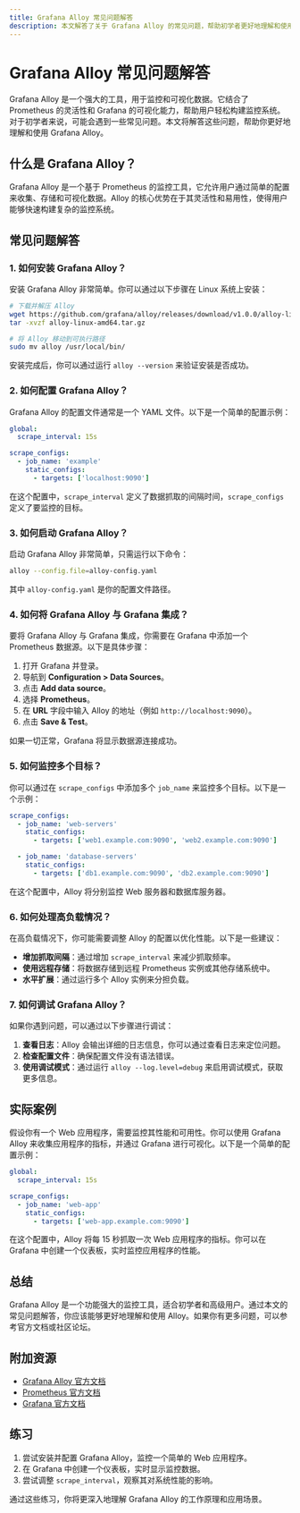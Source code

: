 ```yaml
---
title: Grafana Alloy 常见问题解答
description: 本文解答了关于 Grafana Alloy 的常见问题，帮助初学者更好地理解和使用这一工具。
---
```


# Grafana Alloy 常见问题解答

Grafana Alloy 是一个强大的工具，用于监控和可视化数据。它结合了 Prometheus 的灵活性和 Grafana 的可视化能力，帮助用户轻松构建监控系统。对于初学者来说，可能会遇到一些常见问题。本文将解答这些问题，帮助你更好地理解和使用 Grafana Alloy。

## 什么是 Grafana Alloy？

Grafana Alloy 是一个基于 Prometheus 的监控工具，它允许用户通过简单的配置来收集、存储和可视化数据。Alloy 的核心优势在于其灵活性和易用性，使得用户能够快速构建复杂的监控系统。

## 常见问题解答

### 1. 如何安装 Grafana Alloy？

安装 Grafana Alloy 非常简单。你可以通过以下步骤在 Linux 系统上安装：

```bash
# 下载并解压 Alloy
wget https://github.com/grafana/alloy/releases/download/v1.0.0/alloy-linux-amd64.tar.gz
tar -xvzf alloy-linux-amd64.tar.gz

# 将 Alloy 移动到可执行路径
sudo mv alloy /usr/local/bin/
```

安装完成后，你可以通过运行 `alloy --version` 来验证安装是否成功。

### 2. 如何配置 Grafana Alloy？

Grafana Alloy 的配置文件通常是一个 YAML 文件。以下是一个简单的配置示例：

```yaml
global:
  scrape_interval: 15s

scrape_configs:
  - job_name: 'example'
    static_configs:
      - targets: ['localhost:9090']
```

在这个配置中，`scrape_interval` 定义了数据抓取的间隔时间，`scrape_configs` 定义了要监控的目标。

### 3. 如何启动 Grafana Alloy？

启动 Grafana Alloy 非常简单，只需运行以下命令：

```bash
alloy --config.file=alloy-config.yaml
```

其中 `alloy-config.yaml` 是你的配置文件路径。

### 4. 如何将 Grafana Alloy 与 Grafana 集成？

要将 Grafana Alloy 与 Grafana 集成，你需要在 Grafana 中添加一个 Prometheus 数据源。以下是具体步骤：

1. 打开 Grafana 并登录。
2. 导航到 **Configuration > Data Sources**。
3. 点击 **Add data source**。
4. 选择 **Prometheus**。
5. 在 **URL** 字段中输入 Alloy 的地址（例如 `http://localhost:9090`）。
6. 点击 **Save & Test**。

如果一切正常，Grafana 将显示数据源连接成功。

### 5. 如何监控多个目标？

你可以通过在 `scrape_configs` 中添加多个 `job_name` 来监控多个目标。以下是一个示例：

```yaml
scrape_configs:
  - job_name: 'web-servers'
    static_configs:
      - targets: ['web1.example.com:9090', 'web2.example.com:9090']

  - job_name: 'database-servers'
    static_configs:
      - targets: ['db1.example.com:9090', 'db2.example.com:9090']
```

在这个配置中，Alloy 将分别监控 Web 服务器和数据库服务器。

### 6. 如何处理高负载情况？

在高负载情况下，你可能需要调整 Alloy 的配置以优化性能。以下是一些建议：

- **增加抓取间隔**：通过增加 `scrape_interval` 来减少抓取频率。
- **使用远程存储**：将数据存储到远程 Prometheus 实例或其他存储系统中。
- **水平扩展**：通过运行多个 Alloy 实例来分担负载。

### 7. 如何调试 Grafana Alloy？

如果你遇到问题，可以通过以下步骤进行调试：

1. **查看日志**：Alloy 会输出详细的日志信息，你可以通过查看日志来定位问题。
2. **检查配置文件**：确保配置文件没有语法错误。
3. **使用调试模式**：通过运行 `alloy --log.level=debug` 来启用调试模式，获取更多信息。

## 实际案例

假设你有一个 Web 应用程序，需要监控其性能和可用性。你可以使用 Grafana Alloy 来收集应用程序的指标，并通过 Grafana 进行可视化。以下是一个简单的配置示例：

```yaml
global:
  scrape_interval: 15s

scrape_configs:
  - job_name: 'web-app'
    static_configs:
      - targets: ['web-app.example.com:9090']
```

在这个配置中，Alloy 将每 15 秒抓取一次 Web 应用程序的指标。你可以在 Grafana 中创建一个仪表板，实时监控应用程序的性能。

## 总结

Grafana Alloy 是一个功能强大的监控工具，适合初学者和高级用户。通过本文的常见问题解答，你应该能够更好地理解和使用 Alloy。如果你有更多问题，可以参考官方文档或社区论坛。

## 附加资源

- [Grafana Alloy 官方文档](https://grafana.com/docs/alloy/latest/)
- [Prometheus 官方文档](https://prometheus.io/docs/)
- [Grafana 官方文档](https://grafana.com/docs/grafana/latest/)

## 练习

1. 尝试安装并配置 Grafana Alloy，监控一个简单的 Web 应用程序。
2. 在 Grafana 中创建一个仪表板，实时显示监控数据。
3. 尝试调整 `scrape_interval`，观察其对系统性能的影响。

通过这些练习，你将更深入地理解 Grafana Alloy 的工作原理和应用场景。